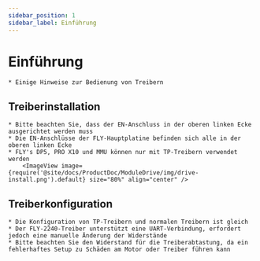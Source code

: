 ```yaml
---
sidebar_position: 1
sidebar_label: Einführung
---
```



# Einführung

    * Einige Hinweise zur Bedienung von Treibern


## Treiberinstallation

    * Bitte beachten Sie, dass der EN-Anschluss in der oberen linken Ecke ausgerichtet werden muss
    * Die EN-Anschlüsse der FLY-Hauptplatine befinden sich alle in der oberen linken Ecke
    * FLY's DP5, PRO X10 und MMU können nur mit TP-Treibern verwendet werden
        <ImageView image={require('@site/docs/ProductDoc/ModuleDrive/img/drive-install.png').default} size="80%" align="center" />

## Treiberkonfiguration

    * Die Konfiguration von TP-Treibern und normalen Treibern ist gleich
    * Der FLY-2240-Treiber unterstützt eine UART-Verbindung, erfordert jedoch eine manuelle Änderung der Widerstände
    * Bitte beachten Sie den Widerstand für die Treiberabtastung, da ein fehlerhaftes Setup zu Schäden am Motor oder Treiber führen kann

